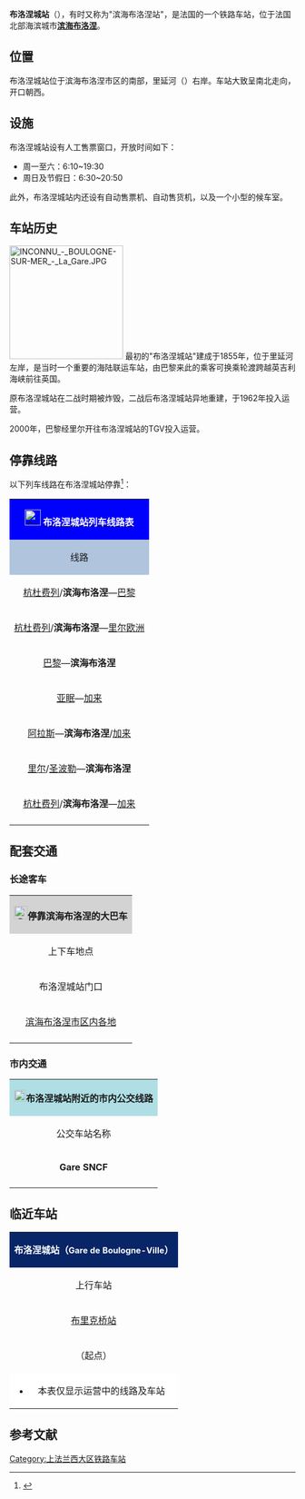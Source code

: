 {{Infobox station
| name          =[[File:Sncf-logo.svg|32x32px]]布洛涅城站<br>（<span style="font-size:small">滨海布洛涅站</span>）<br>Gare de Boulogne-Ville
| type          = [[法国铁路|法国铁路]]
| image = File:Gare de Boulogne-Ville-2014.jpg
|image_caption = 布洛涅城站进站口（2014年）
| address       = {{FRA}}[[加来海峡省|加来海峡省]][[滨海布洛涅|滨海布洛涅]]
| latd          = 50
| latm          = 42
| lats          = 56
| latNS         = N
| longd         = 1
| longm         = 36
| longs         = 36
| longEW        = E
| operator = [[File:Sncf-logo.svg|32x32px]]
| coordinates_display = yes
| iso_region    = FR
| line          = 
* [[隆戈－布洛涅铁路|隆戈－布洛涅铁路]]
* [[布洛涅－加来铁路|布洛涅－加来铁路]] 
| platform      = 3
| tracks        = 7
| elevation = 13米
| opened        = 1855年
| rebuilt =1962年6月28日（异地重建）
| status = 使用中
| closed        = 
| passengers= 约90.3万人次<ref>{{Cite web|url=https://ressources.data.sncf.com/explore/dataset/frequentation-gares/?sort=voyageurs_2014&q=boulogne|title=Fréquentation en gares|accessdate=2016-11-06|author=SNCF|date=|language=法语|publisher=SNCF Open Data|archive-date=2020-09-25|archive-url=https://web.archive.org/web/20200925044419/https://ressources.data.sncf.com/explore/dataset/frequentation-gares/?sort=voyageurs_2014&q=boulogne|dead-url=no}}</ref>
| pass_year= 2015年
| station_type = 客运车站
| connections = 
* 加来海峡省城际客运
* 滨海布洛涅城市公共交通
| route_map =
| map_locator   = 
| note =
}}

'''布洛涅城站'''（{{lang-fr|Gare de Boulogne-Ville}}），有时又称为"滨海布洛涅站"，是法国的一个铁路车站，位于法国北部海滨城市'''[[滨海布洛涅|滨海布洛涅]]'''。

==位置==

布洛涅城站位于滨海布洛涅市区的南部，里延河（{{lang-fr|La Liane}}）右岸。车站大致呈南北走向，开口朝西。

==设施==

布洛涅城站设有人工售票窗口，开放时间如下：
* 周一至六：6:10~19:30
* 周日及节假日：6:30~20:50

此外，布洛涅城站内还设有自动售票机、自动售货机，以及一个小型的候车室。

==车站历史==
[[File:INCONNU_-_BOULOGNE-SUR-MER_-_La_Gare.JPG|200px]]
最初的"布洛涅城站"建成于1855年，位于里延河左岸，是当时一个重要的海陆联运车站，由巴黎来此的乘客可换乘轮渡跨越英吉利海峡前往英国。

原布洛涅城站在二战时期被炸毁，二战后布洛涅城站异地重建，于1962年投入运营。

2000年，巴黎经里尔开往布洛涅城站的TGV投入运营。

== 停靠线路 ==

{{动态列表|最后更新时间：2016年6月30日。本章节内容仅供参考，不排除因施工或罢工而引发的临时性变更。欢迎修正和补充}}

以下列车线路在布洛涅城站停靠<ref>{{Cite web|url=http://www.ter.sncf.com/nord-pas-de-calais/gares/87317586/Boulogne%20Ville/pratique|title=GARE BOULOGNE VILLE|accessdate=2016-06-30|author=SNCF|date=|language=法语|publisher=TER Nord-Pas-de-Calais}}</ref>：

{| class="wikitable mw-collapsible" 
|colspan="5" style="background:#0000FF" align="center" |[[File:Sncf-logo.svg|28x28px]] '''[http://www.sncf.com/fr/gare/horaires/boulogne-ville <font color=#FFFFFF>布洛涅城站列车线路表</font>]'''
|-
!style="background:#B0C4DE"| 线路
!style="background:#B0C4DE"|车种
!style="background:#B0C4DE"|上一站
!style="background:#B0C4DE"|下一站
!style="background:#B0C4DE"|大致运行频率{{noteTag|name=noteA}}
|-
|[[杭杜费列站|杭杜费列]]/'''滨海布洛涅'''—[[巴黎北站|巴黎]]
| rowspan="1" align="center" |'''[[TGV|TGV]]'''
|[[埃塔普勒图凯站|埃塔普勒图凯]]/（起点）
|[[加来弗雷敦站|加来弗雷敦]]
|每天2~3趟
|-
|[[杭杜费列站|杭杜费列]]/'''滨海布洛涅'''—[[里尔欧洲站|里尔欧洲]]
| rowspan="1" align="center" |'''TERGV'''
|[[埃塔普勒图凯站|埃塔普勒图凯]]/（起点）
|[[加来弗雷敦站|加来弗雷敦]]
|每天1~2趟{{noteTag|name=noteB}}
|-
|[[巴黎北站|巴黎]]—'''滨海布洛涅'''
| rowspan="1" align="center" |'''INTERCITÉS'''
|[[埃塔普勒图凯站|埃塔普勒图凯]]
|（终点）
|每天4趟左右
|-
|[[亚眠站|亚眠]]—[[加来城站|加来]]
| rowspan="4" align="center"|[[File:Logo_TER.svg|37x37px]]
|[[埃迪尼厄勒站|埃迪尼厄勒]]/[[布里克桥站|布里克桥]]
|[[布洛涅坦特勒里站|布洛涅坦特勒里]]
|每天4趟左右
|-
|[[阿拉斯站|阿拉斯]]—'''滨海布洛涅'''/[[加来城站|加来]]
|[[埃塔普勒图凯站|埃塔普勒图凯]]/[[埃迪尼厄勒站|埃迪尼厄勒]]/[[布里克桥站|布里克桥]]
|[[布洛涅坦特勒里站|布洛涅坦特勒里]]
|每天2~4趟
|-
|[[里尔弗朗德站|里尔]]/[[圣波勒特尔努瓦斯站|圣波勒]]—'''滨海布洛涅'''
|[[埃塔普勒图凯站|埃塔普勒图凯]]/[[埃迪尼厄勒站|埃迪尼厄勒]]/[[布里克桥站|布里克桥]]
|（终点）
|每天2趟左右
|-
|[[杭杜费列站|杭杜费列]]/'''滨海布洛涅'''—[[加来城站|加来]]
|[[埃迪尼厄勒站|埃迪尼厄勒]]/（起点）
|[[布洛涅坦特勒里站|布洛涅坦特勒里]]
|每天1~2趟
|-
|colspan="5" style="background:#FFFFFF"|{{noteFoot|1=
{{noteTag|name=noteA|1=在本栏中，往返1次为"1趟"；除特别标明外，其数据仅工作日有效，周末及节假日列车数量可能会减少}}
{{noteTag|name=noteB|1=周末及节假日停运}}
}}
|}

==配套交通==
===长途客车===

{| class="wikitable mw-collapsible" 
|colspan="3" align="center" style="background:#D3D3D3" |[[File:BSicon_BUS.svg|24x24px]]'''停靠滨海布洛涅的大巴车'''
|-
!align="center" |上下车地点
!align="center" |运营单位
!align="center" |主要目的地{{noteTag|name=noteA}}
|-
| rowspan="2" align="center" |布洛涅城站门口
|align="center" |[[SNCF|SNCF]]
|[[阿拉斯站|阿拉斯]]<br>''当某条铁路线施工或罢工时，SNCF可能也会提供途径该线路沿途站点的大巴车''{{noteTag|name=noteB}}
|-
| rowspan="2" align="center" |{{link-fr|加来海峡省城际客运|Réseau interurbain du Pas-de-Calais}}<br>Oscar
|[[加来|加来]]、[[欧丹冈|欧丹冈]]{{noteTag|name=noteC}}
|-
|align="center"|[http://oscar.pasdecalais.fr/ 滨海布洛涅市区内各地] {{Wayback|url=http://oscar.pasdecalais.fr/ |date=20151213140229 }}
|[[马基斯_(加来海峡省)|马尔吉斯]]、[[科尔蒙|科尔蒙]]、[[杜多维尔|杜多维尔]]、[[利克|利克]]、[[代夫勒|代夫勒]]、[[埃尔韦兰冈|埃尔韦兰冈]]、[[勒蒂|勒蒂]]{{noteTag|name=noteC}}
|-
|colspan="3" style="background:#FFFFFF"|{{noteFoot|1=
{{noteTag|name=noteA|1=本栏不包括可以联程中转前往的目的地}}
{{noteTag|name=noteB|1=其车票可与SNCF的同线路车票通用}}
{{noteTag|name=noteC|1=部分线路仅周一至五开行}}
}}
|}

===市内交通===

{| class="wikitable mw-collapsible" 
|colspan="3" align="center" style="background:#AFDFE4"|[[File:Bus-logo.svg|21x21px]]'''布洛涅城站附近的市内公交线路'''
|-
!align="center" |公交车站名称
!align="center" |位置
!align="center" |停靠线路{{noteTag|name=noteA}}<ref>{{Cite web|url=https://www.marineo.fr/plans-horaires|title=HORAIRES DES LIGNES|accessdate=2016-06-30|author=marineo|date=|language=法语|publisher=|deadurl=yes|archiveurl=https://web.archive.org/web/20160305103538/https://www.marineo.fr/plans-horaires|archivedate=2016-03-05}}</ref>
|-
|'''Gare SNCF'''
|布洛涅城站门口
|A线、C线、D线、E线、F线、I线、K线
|-
|colspan="3" style="background:#FFFFFF"|{{noteFoot|1=
{{noteTag|name=noteA|1=滨海布洛涅市区内的所有公交线路在周日及节假日均停运}}
}}
|}

==临近车站==

{|class="wikitable mw-collapsible" style="margin: 0 auto; width:42em;"
|colspan="3" style="background:#082567" align="center"|<font color=#FFFFFF>'''布洛涅城站（<span style="font-size:11pt;">Gare de Boulogne-Ville</span>）'''</font>
|-
!上行车站
!线路
!下行车站
|-
|align="center" |[[布里克桥站|布里克桥站]]
|align="center" |'''[[隆戈－布洛涅铁路|隆戈－布洛涅铁路]]'''
|align="center" |（终点）
|-
|align="center" |（起点）
|align="center" |'''[[布洛涅－加来铁路|布洛涅－加来铁路]]'''
|align="center" |[[布洛涅坦特勒里站|布洛涅坦特勒里站]]
|-
|colspan="3" style="background:#FFFFFF"|
*本表仅显示运营中的线路及车站
|}

== 参考文献 ==
{{Reflist}}

{{法国主要火车站列表}}

[[Category:上法兰西大区铁路车站|Category:上法兰西大区铁路车站]]